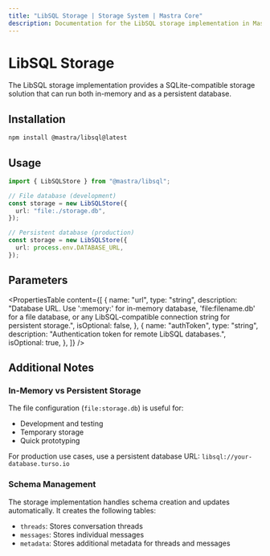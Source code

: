 ```yaml
---
title: "LibSQL Storage | Storage System | Mastra Core"
description: Documentation for the LibSQL storage implementation in Mastra.
---
```


# LibSQL Storage

The LibSQL storage implementation provides a SQLite-compatible storage solution that can run both in-memory and as a persistent database.

## Installation

```bash copy
npm install @mastra/libsql@latest
```

## Usage

```typescript copy showLineNumbers
import { LibSQLStore } from "@mastra/libsql";

// File database (development)
const storage = new LibSQLStore({
  url: "file:./storage.db",
});

// Persistent database (production)
const storage = new LibSQLStore({
  url: process.env.DATABASE_URL,
});
```

## Parameters

<PropertiesTable
  content={[
    {
      name: "url",
      type: "string",
      description:
        "Database URL. Use ':memory:' for in-memory database, 'file:filename.db' for a file database, or any LibSQL-compatible connection string for persistent storage.",
      isOptional: false,
    },
    {
      name: "authToken",
      type: "string",
      description: "Authentication token for remote LibSQL databases.",
      isOptional: true,
    },
  ]}
/>

## Additional Notes

### In-Memory vs Persistent Storage

The file configuration (`file:storage.db`) is useful for:

- Development and testing
- Temporary storage
- Quick prototyping

For production use cases, use a persistent database URL: `libsql://your-database.turso.io`

### Schema Management

The storage implementation handles schema creation and updates automatically. It creates the following tables:

- `threads`: Stores conversation threads
- `messages`: Stores individual messages
- `metadata`: Stores additional metadata for threads and messages
